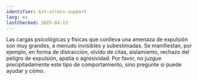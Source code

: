 ```yaml
---
identifier: kit-stress-support
lang: es
lastChecked: 2025-04-13
---
```


Las cargas psicológicas y físicas que conlleva una amenaza de expulsión son muy grandes, a menudo invisibles y subestimadas. 
Se manifiestan, por ejemplo, en forma de distracción, olvido de citas, aislamiento, rechazo del peligro de expulsión, apatía o agresividad. 
Por favor, no juzgue precipitadamente este tipo de comportamiento, sino pregunte si puede ayudar y cómo.
